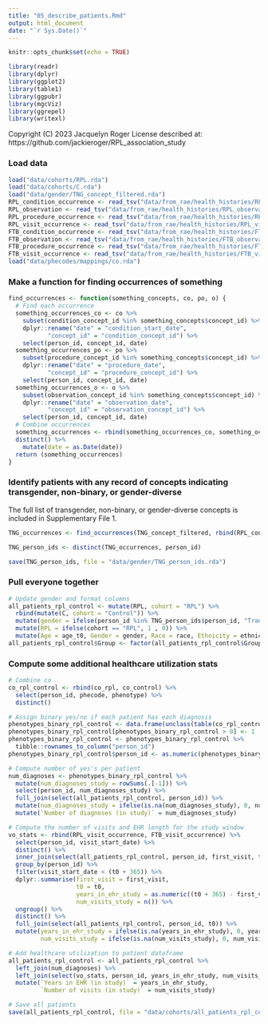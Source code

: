 ```yaml
---
title: "05_describe_patients.Rmd"
output: html_document
date: "`r Sys.Date()`"
---
```


```r

knitr::opts_chunk$set(echo = TRUE)

library(readr)
library(dplyr)
library(ggplot2)
library(table1)
library(ggpubr)
library(mgcViz)
library(ggrepel)
library(writexl)

```

Copyright (C) 2023 Jacquelyn Roger
License described at: https://github.com/jackieroger/RPL_association_study

### Load data

```r

load("data/cohorts/RPL.rda")
load("data/cohorts/C.rda")
load("data/gender/TNG_concept_filtered.rda")
RPL_condition_occurrence <- read_tsv("data/from_rae/health_histories/RPL_condition_occurrence.txt")
RPL_observation <- read_tsv("data/from_rae/health_histories/RPL_observation.txt")
RPL_procedure_occurrence <- read_tsv("data/from_rae/health_histories/RPL_procedure_occurrence.txt")
RPL_visit_occurrence <- read_tsv("data/from_rae/health_histories/RPL_visit_occurrence.txt")
FTB_condition_occurrence <- read_tsv("data/from_rae/health_histories/FTB_condition_occurrence.txt")
FTB_observation <- read_tsv("data/from_rae/health_histories/FTB_observation.txt")
FTB_procedure_occurrence <- read_tsv("data/from_rae/health_histories/FTB_procedure_occurrence.txt")
FTB_visit_occurrence <- read_tsv("data/from_rae/health_histories/FTB_visit_occurrence.txt")
load("data/phecodes/mappings/co.rda")

```

### Make a function for finding occurrences of something

```r

find_occurrences <- function(something_concepts, co, po, o) {
  # Find each occurrence
  something_occurrences_co <- co %>%
    subset(condition_concept_id %in% something_concepts$concept_id) %>%
    dplyr::rename("date" = "condition_start_date",
           "concept_id" = "condition_concept_id") %>%
    select(person_id, concept_id, date)
  something_occurrences_po <- po %>%
    subset(procedure_concept_id %in% something_concepts$concept_id) %>%
    dplyr::rename("date" = "procedure_date",
           "concept_id" = "procedure_concept_id") %>%
    select(person_id, concept_id, date)
  something_occurrences_o <- o %>%
    subset(observation_concept_id %in% something_concepts$concept_id) %>%
    dplyr::rename("date" = "observation_date",
           "concept_id" = "observation_concept_id") %>%
    select(person_id, concept_id, date)
  # Combine occurrences
  something_occurrences <- rbind(something_occurrences_co, something_occurrences_po, something_occurrences_o) %>%
  distinct() %>%
    mutate(date = as.Date(date))
  return (something_occurrences)
}

```

### Identify patients with any record of concepts indicating transgender, non-binary, or gender-diverse
The full list of transgender, non-binary, or gender-diverse concepts is included in Supplementary File 1.

```r

TNG_occurrences <- find_occurrences(TNG_concept_filtered, rbind(RPL_condition_occurrence, FTB_condition_occurrence), rbind(RPL_procedure_occurrence, FTB_procedure_occurrence), rbind(RPL_observation, FTB_observation))

TNG_person_ids <- distinct(TNG_occurrences, person_id)

save(TNG_person_ids, file = "data/gender/TNG_person_ids.rda")

```

### Pull everyone together

```r

# Update gender and format columns
all_patients_rpl_control <- mutate(RPL, cohort = "RPL") %>%
  rbind(mutate(C, cohort = "Control")) %>%
  mutate(gender = ifelse(person_id %in% TNG_person_ids$person_id, "Transgender, non-binary, or gender diverse", "Cisgender woman")) %>%
  mutate(RPL = ifelse(cohort == "RPL", 1 , 0)) %>%
  mutate(Age = age_t0, Gender = gender, Race = race, Ethnicity = ethnicity, Group = cohort, `Number of visits (total)` = num_visits, `Years in EHR (total)` = years_in_ehr)
all_patients_rpl_control$Group <- factor(all_patients_rpl_control$Group, levels = c("RPL", "Control"))

```

### Compute some additional healthcare utilization stats

```r

# Combine co
co_rpl_control <- rbind(co_rpl, co_control) %>%
  select(person_id, phecode, phenotype) %>%
  distinct()

# Assign binary yes/no if each patient has each diagnosis
phenotypes_binary_rpl_control <- data.frame(unclass(table(co_rpl_control$person_id, co_rpl_control$phenotype)))
phenotypes_binary_rpl_control[phenotypes_binary_rpl_control > 0] <- 1 
phenotypes_binary_rpl_control <- phenotypes_binary_rpl_control %>%
  tibble::rownames_to_column("person_id")
phenotypes_binary_rpl_control$person_id <- as.numeric(phenotypes_binary_rpl_control$person_id)

# Compute number of yes's per patient
num_diagnoses <- phenotypes_binary_rpl_control %>%
  mutate(num_diagnoses_study = rowSums(.[-1])) %>%
  select(person_id, num_diagnoses_study) %>%
  full_join(select(all_patients_rpl_control, person_id)) %>%
  mutate(num_diagnoses_study = ifelse(is.na(num_diagnoses_study), 0, num_diagnoses_study)) %>%
  mutate(`Number of diagnoses (in study)` = num_diagnoses_study)

# Compute the number of visits and EHR length for the study window
vo_stats <- rbind(RPL_visit_occurrence, FTB_visit_occurrence) %>%
  select(person_id, visit_start_date) %>%
  distinct() %>%
  inner_join(select(all_patients_rpl_control, person_id, first_visit, t0)) %>%
  group_by(person_id) %>%
  filter(visit_start_date < (t0 + 365)) %>%
  dplyr::summarise(first_visit = first_visit,
                   t0 = t0,
                   years_in_ehr_study = as.numeric((t0 + 365) - first_visit) / 365,
                   num_visits_study = n()) %>%
  ungroup() %>%
  distinct() %>%
  full_join(select(all_patients_rpl_control, person_id, t0)) %>%
  mutate(years_in_ehr_study = ifelse(is.na(years_in_ehr_study), 0, years_in_ehr_study),
         num_visits_study = ifelse(is.na(num_visits_study), 0, num_visits_study))

# Add healthcare utilization to patient dataframe
all_patients_rpl_control <- all_patients_rpl_control %>%
  left_join(num_diagnoses) %>%
  left_join(select(vo_stats, person_id, years_in_ehr_study, num_visits_study)) %>%
  mutate(`Years in EHR (in study)` = years_in_ehr_study,
         `Number of visits (in study)` = num_visits_study)

# Save all patients
save(all_patients_rpl_control, file = "data/cohorts/all_patients_rpl_control.rda")

```




